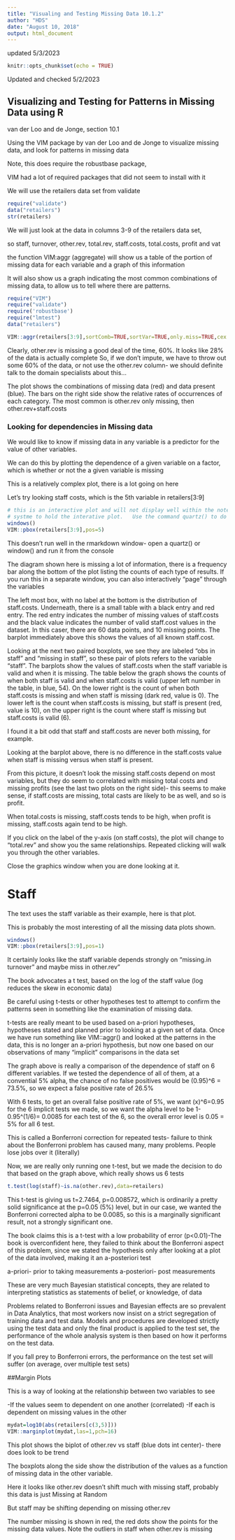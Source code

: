 ---
title: "Visualing and Testing Missing Data 10.1.2"
author: "HDS"
date: "August 10, 2018"
output: html_document
---

updated 5/3/2023

```{r setup, include=FALSE}
knitr::opts_chunk$set(echo = TRUE)
```

Updated and checked 5/2/2023


## Visualizing and Testing for Patterns in Missing Data using R

van der Loo and de Jonge, section 10.1

Using the VIM package by van der Loo and de Jonge to visualize missing data, and look for patterns in missing data

Note, this does require the robustbase package,

VIM had a lot of required packages that did not seem to install with it

We will use the retailers data set from validate

```{R}
require("validate")
data("retailers")
str(retailers)
```

We will just look at the data in columns 3-9 of the retailers data set,

so staff, turnover, other.rev, total.rev,  staff.costs, total.costs,  profit and vat

the function VIM:aggr (aggregate) will show us a table of the portion of missing data for each variable and a graph of this information

It will also show us a graph indicating the most common combinations of missing data, to allow us to tell where there are patterns.

```{r}
require("VIM")
require("validate")
require('robustbase')
require("lmtest")
data("retailers")

VIM::aggr(retailers[3:9],sortComb=TRUE,sortVar=TRUE,only.miss=TRUE,cex.axis=0.7)

```

Clearly, other.rev is missing a good deal of the time, 60%.  It looks like 28% of the data is actually complete
So, if we don't impute, we have to throw out some 60% of the data, or not use the other.rev column- we should definite talk to the 
domain specialists about this...

The plot shows the combinations of missing data (red) and data present (blue).  The bars on the right side show the relative rates of occurrences of each category.  The most common is other.rev only missing, then other.rev+staff.costs

### Looking for dependencies in Missing data

We would like to know if missing data in any variable is a predictor for the value of other variables.

We can do this by plotting the dependence of a given variable on a factor, which is whether or not the a given variable is missing

This is a relatively complex plot, there is a lot going on here


Let's try looking staff costs, which is the 5th variable in retailers[3:9]
```{r}
# this is an interactive plot and will not display well within the notebook, so we need to open a window in the operating
# systme to hold the interative plot.   Use the command quartz() to do this on a Mac or windows() on a windows computer
windows()
VIM::pbox(retailers[3:9],pos=5)
```
This doesn't run well in the rmarkdown window- open a quartz() or window() and run it from the console

The diagram shown here is missing a lot of information, there is a frequency bar along the bottom of the plot listing the counts of each type of results.  If you run this in a separate window,  you can also interactively "page" through the variables

The left most box, with no label at the bottom is the distribution of staff.costs.  Underneath, there is a small table with a black entry and red entry.  The red entry indicates the number of missing values of staff.costs and the black value indicates the number of valid staff.cost values in the dataset.  In this caser, there are 60 data points, and 10 missing points.   The barplot immediately above this shows the values of all known staff.cost.

Looking at the next two paired boxplots, we see they are labeled "obs in staff" and "missing in staff", so these pair of plots refers to the variable "staff".    The barplots show the values of staff.costs when the staff variable is valid and when it is missing.   The table below the graph shows the counts of when both staff is valid and when staff.costs is valid (upper left number in the table, in blue, 54).  On the lower right is the count of when both staff.costs is missing and when staff is missing (dark red, value is 0).   The lower left is the count when staff.costs is missing, but staff is present (red, value is 10),  on the upper right is the count where staff is missing but staff.costs is valid (6).

I found it a bit odd that staff and staff.costs are never both missing, for example.

Looking at the barplot above,  there is no difference in the staff.costs value when staff is missing versus when staff is present.

From this picture, it doesn't look the missing staff.costs depend on most variables, but they do seem to correlated with missing total costs and missing profits  (see the last two plots on the right side)-  this seems to make sense, if staff.costs are missing, total casts are likely to be as well, and so is profit.

When total.costs is missing,  staff.costs tends to be high,  when profit is missing,   staff.costs again tend to be high.

If you click on the label of the y-axis (on staff.costs), the plot will change to "total.rev" and show you the same relationships.  Repeated clicking will walk you through the other variables.

Close the graphics window when you are done looking at it.

# Staff

The text uses the staff variable as their example, here is that plot.

This is probably the most interesting of all the missing data plots shown.

```{r}
windows()
VIM::pbox(retailers[3:9],pos=1)
```
It certainly looks like the staff variable depends strongly on "missing.in turnover" and maybe miss in other.rev"

The book advocates a t test, based on the log of the staff value (log reduces the skew in economic data)

Be careful using t-tests or other hypotheses test to attempt to confirm the patterns seen in something like the examination of missing data.

t-tests are really meant to be used based on a-priori hypotheses,  hypotheses stated and planned prior to looking at a given set of data.  Once we have run something like VIM::aggr() and looked at the patterns in the data, this is no longer an a-priori hypothesis, but now one based on our observations of many "implicit" comparisons  in the data set

The graph above is really a comparison of the dependence of staff on 6 different variables.  If we tested the dependence of all of them, at a convential 5% alpha, the chance of no false positives would be (0.95)^6 = 73.5%, so we expect a false positive rate of 26.5%

With 6 tests, to get an overall false positive rate of 5%,  we want (x)^6=0.95  for the 6 implicit tests we made, so we want the alpha level to be 
1-0.95^(1/6)= 0.0085 for each test of the 6, so the overall error level is 0.05 = 5% for all 6 test.

This is called a Bonferroni correction for repeated tests- failure to think about the Bonferroni problem has caused many, many problems.   People lose jobs over it (literally)

Now, we are really only running one t-test,  but we made the decision to do that based on the graph above, which really shows us 6 tests

```{r}
t.test(log(staff)~is.na(other.rev),data=retailers)
```

This t-test is giving us t=2.7464, p=0.008572,  which is ordinarily a pretty solid significance at the p=0.05 (5%) level, but in our case, we wanted the Bonferroni corrected alpha to be 0.0085,  so this is a marginally significant result, not a strongly significant one.   

The book claims this is a t-test with a low probability of error (p<0.01)-The book is overconfident here,  they failed to think about the Bonferroni aspect of this problem,  since we stated the hypothesis only after looking at a plot of the data involved, making it an a-posteriori test

a-priori-     prior to taking measurements
a-posteriori- post measurements

These are very much Bayesian statistical concepts,  they are related to interpreting statistics as statements of belief, or knowledge, of data

Problems related to Bonferroni issues and Bayesian effects are so prevalent in Data Analytics, that most workers now insist on a strict segregation of training data and test data.  Models and procedures are developed strictly using the test data and only the final product is applied to the test set,  the performance of the whole analysis system is then based on how it performs on the test data.

If you fall prey to Bonferroni errors, the performance on the test set will suffer (on average, over multiple test sets)

##Margin Plots

This is a way of looking at the relationship between two variables to see

-If the values seem to dependent on one another (correlated)
-If each is dependent on missing values in the other

```{R}
mydat=log10(abs(retailers[c(3,5)]))
VIM::marginplot(mydat,las=1,pch=16)
```

This plot shows the biplot of other.rev vs staff (blue dots int center)- there does look to be trend

The boxplots along the side show the distribution of the values as a function of missing data in the other variable.

Here it looks like other.rev doesn't shift much with missing staff, probably this data is just Missing at Random

But staff may be shifting depending on missing other.rev

The number missing is shown in red, the red dots show the points for the missing data values.  Note the outliers in staff when other.rev is missing




